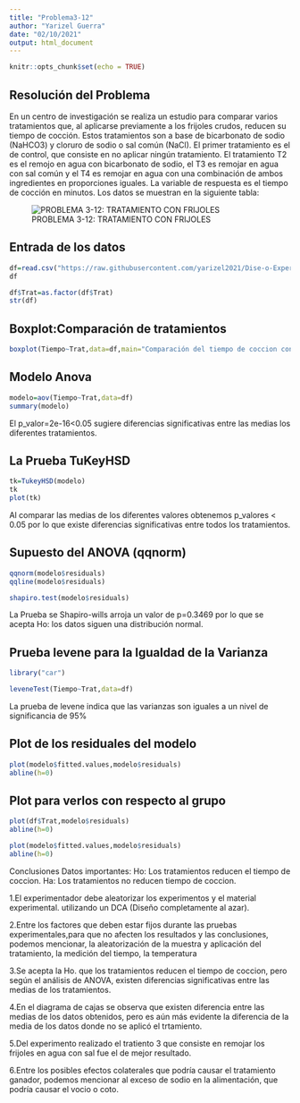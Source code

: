 ---
title: "Problema3-12"
author: "Yarizel Guerra"
date: "02/10/2021"
output: html_document
---

```{r setup, include=FALSE}
knitr::opts_chunk$set(echo = TRUE)
```

## Resolución del Problema
En un centro de investigación se realiza un estudio para comparar varios tratamientos que, al aplicarse previamente a los frijoles crudos, reducen su tiempo de cocción. Estos tratamientos son a base de bicarbonato de sodio (NaHCO3) y cloruro de sodio o sal común (NaCl). El primer tratamiento es el de control, que consiste en no aplicar ningún
tratamiento. El tratamiento T2 es el remojo en agua con bicarbonato de sodio, el T3 es remojar en agua con sal común y el T4 es remojar en agua con una combinación de ambos ingredientes en proporciones iguales. La variable de respuesta es el tiempo de cocción en minutos. Los datos se muestran en la siguiente tabla:

![PROBLEMA 3-12: TRATAMIENTO CON FRIJOLES](https://www.wikihow.com/images_en/thumb/7/76/Soak-Beans-Step-9.jpg/v4-460px-Soak-Beans-Step-9.jpg) 



## Entrada de los datos

```{r}
df=read.csv("https://raw.githubusercontent.com/yarizel2021/Dise-o-Experimental/main/Tratamiento.csv")
df

df$Trat=as.factor(df$Trat)
str(df)
```

## Boxplot:Comparación de tratamientos
```{r}
boxplot(Tiempo~Trat,data=df,main="Comparación del tiempo de coccion con diferentes tratamientos")
```

## Modelo Anova
```{r}
modelo=aov(Tiempo~Trat,data=df)
summary(modelo)

```
El p_valor=2e-16<0.05 sugiere diferencias significativas entre las medias los diferentes tratamientos.

## La Prueba TuKeyHSD
```{r}
tk=TukeyHSD(modelo)
tk
plot(tk)
```
Al comparar las medias de los diferentes valores obtenemos p_valores < 0.05 por lo que existe diferencias significativas entre todos los tratamientos.



## Supuesto del ANOVA (qqnorm)
```{r}
qqnorm(modelo$residuals)
qqline(modelo$residuals)

shapiro.test(modelo$residuals)
```
La Prueba se Shapiro-wills arroja un valor de p=0.3469 por lo que se acepta Ho: los datos siguen una distribución normal.

## Prueba levene para la Igualdad de la Varianza
```{r}
library("car")

leveneTest(Tiempo~Trat,data=df)
```

La prueba de levene indica que las varianzas son iguales a un nivel de significancia de 95%

## Plot de los residuales del modelo
```{r}
plot(modelo$fitted.values,modelo$residuals)
abline(h=0)
```

## Plot para verlos con respecto al grupo
```{r}
plot(df$Trat,modelo$residuals)
abline(h=0)

plot(modelo$fitted.values,modelo$residuals)
abline(h=0)
```
Conclusiones
Datos importantes:
Ho: Los tratamientos  reducen el tiempo de coccion.
Ha: Los tratamientos no reducen tiempo de coccion.

1.El experimentador debe aleatorizar los experimentos y el material experimental. utilizando un DCA (Diseño completamente al azar).

2.Entre los factores que deben estar fijos durante las pruebas experimentales,para que no afecten los resultados y las conclusiones, podemos mencionar, la aleatorización de la muestra y aplicación del tratamiento, la medición del tiempo, la temperatura

3.Se acepta la Ho. que los tratamientos reducen el tiempo de coccion, pero según el análisis de ANOVA, existen diferencias significativas entre las medias de los tratamientos.

4.En el diagrama de cajas se observa que existen diferencia entre las medias de los datos obtenidos, pero es aún más evidente la diferencia de la media de los datos donde no se aplicó el trtamiento.

5.Del experimento realizado el tratiento 3 que consiste en remojar los frijoles en agua con sal  fue el de mejor resultado.

6.Entre los posibles efectos colaterales que podría causar el tratamiento ganador, podemos mencionar al exceso de sodio en la alimentación, que podría causar el vocio o coto.







